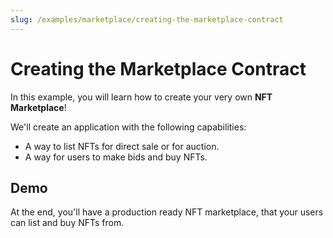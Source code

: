 ```yaml
---
slug: /examples/marketplace/creating-the-marketplace-contract
---
```



# Creating the Marketplace Contract

In this example, you will learn how to create your very own **NFT Marketplace**!

We'll create an application with the following capabilities:

- A way to list NFTs for direct sale or for auction.
- A way for users to make bids and buy NFTs.

## Demo

At the end, you'll have a production ready NFT marketplace, that your users can list and buy NFTs from.
